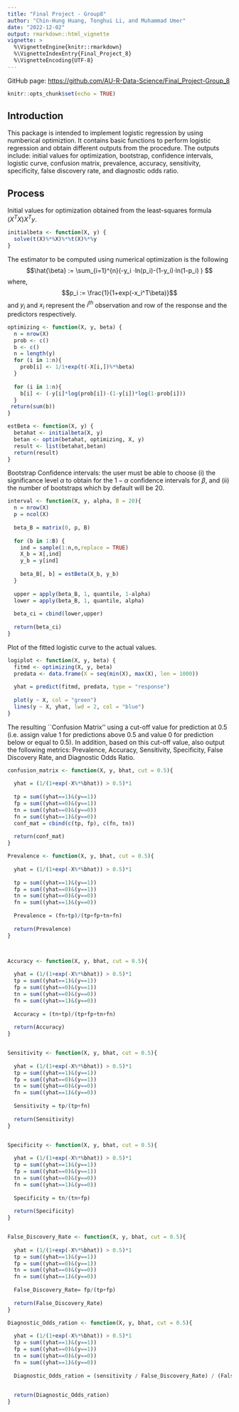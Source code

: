 ---
title: "Final Project - Group8"
author: "Chin-Hung Huang, Tonghui Li, and Muhammad Umer"
date: "2022-12-02"
output: rmarkdown::html_vignette
vignette: >
  %\VignetteEngine{knitr::rmarkdown}
  %\VignetteIndexEntry{Final_Project_8}
  %\VignetteEncoding{UTF-8}
---

GitHub page: <https://github.com/AU-R-Data-Science/Final_Project-Group_8>

```{r setup, include=FALSE}
knitr::opts_chunk$set(echo = TRUE)
```

## Introduction

This package is intended to implement logistic regression by using numberical optimiztion. It contains basic functions to perform logistic regression and obtain different outputs from the procedure. The outputs include: initial values for optimization, bootstrap, confidence intervals,  logistic curve, confusion matrix, prevalence, accuracy, sensitivity, specificity, false discovery rate, and diagnostic odds ratio.

## Process
Initial values for optimization obtained from the least-squares formula $(X^TX)X^Ty$.
```{r initial}
initialbeta <- function(X, y) {
  solve(t(X)%*%X)%*%t(X)%*%y
}
```
The estimator to be computed using numerical optimization is the following $$\hat{\beta} :=  \sum_{i=1}^{n}(-y_i ⋅ln(p_i)-(1-y_i)⋅ln(1-p_i) ) $$
where, $$p_i := \frac{1}{1+exp(-x_i^T\beta)}$$
and $y_i$ and $x_i$ represent the $i^{th}$ observation and row of the response and the predictors respectively.

```{r optim}
optimizing <- function(X, y, beta) {
  n = nrow(X)
  prob <- c()
  b <- c() 
  n = length(y)
  for (i in 1:n){
    prob[i] <- 1/1+exp(t(-X[i,])%*%beta)
  }
  
  for (i in 1:n){
    b[i] <- (-y[i]*log(prob[i])-(1-y[i])*log(1-prob[i]))
  }
 return(sum(b))
}

estBeta <- function(X, y) {
  betahat <- initialbeta(X, y)
  betan <- optim(betahat, optimizing, X, y)
  result <- list(betahat,betan)
  return(result)
}
```
Bootstrap Confidence intervals: the user must be able to choose (i) the significance level $\alpha$ to obtain for the $1−\alpha$ confidence intervals for $\beta$, and (ii) the number of bootstraps which by default will be 20.

```{r ci}
interval <- function(X, y, alpha, B = 20){
  n = nrow(X)
  p = ncol(X)
  
  beta_B = matrix(0, p, B)
  
  for (b in 1:B) {
    ind = sample(1:n,n,replace = TRUE)    
    X_b = X[,ind]
    y_b = y[ind]
    
    beta_B[, b] = estBeta(X_b, y_b)
  }
  
  upper = apply(beta_B, 1, quantile, 1-alpha)
  lower = apply(beta_B, 1, quantile, alpha)
  
  beta_ci = cbind(lower,upper)
  
  return(beta_ci)
}

```

Plot of the fitted logistic curve to the actual values.

```{r plot}
logiplot <- function(X, y, beta) {
  fitmd <- optimizing(X, y, beta)
  predata <- data.frame(X = seq(min(X), max(X), len = 1000))
  
  yhat = predict(fitmd, predata, type = "response")
  
  plot(y ~ X, col = "green")
  lines(y ~ X, yhat, lwd = 2, col = "blue")
}
```
The resulting ``Confusion Matrix’’ using a cut-off value for prediction at 0.5 (i.e. assign value 1 for predictions above 0.5 and value 0 for prediction below or equal to 0.5). In addition, based on this cut-off value, also output the following metrics: Prevalence, Accuracy, Sensitivity, Specificity, False Discovery Rate, and Diagnostic Odds Ratio.
```{r cm}
confusion_matrix <- function(X, y, bhat, cut = 0.5){
  
  yhat = (1/(1+exp(-X%*%bhat)) > 0.5)*1
  
  tp = sum((yhat==1)&(y==1)) 
  fp = sum((yhat==0)&(y==1)) 
  tn = sum((yhat==0)&(y==0)) 
  fn = sum((yhat==1)&(y==0)) 
  conf_mat = cbind(c(tp, fp), c(fn, tn))
  
  return(conf_mat)
}

Prevalence <- function(X, y, bhat, cut = 0.5){
  
  yhat = (1/(1+exp(-X%*%bhat)) > 0.5)*1
  
  tp = sum((yhat==1)&(y==1)) 
  fp = sum((yhat==0)&(y==1)) 
  tn = sum((yhat==0)&(y==0)) 
  fn = sum((yhat==1)&(y==0)) 
  
  Prevalence = (fn+tp)/(tp+fp+tn+fn)
  
  return(Prevalence)
}



Accuracy <- function(X, y, bhat, cut = 0.5){
  
  yhat = (1/(1+exp(-X%*%bhat)) > 0.5)*1
  tp = sum((yhat==1)&(y==1)) 
  fp = sum((yhat==0)&(y==1)) 
  tn = sum((yhat==0)&(y==0)) 
  fn = sum((yhat==1)&(y==0)) 
  
  Accuracy = (tn+tp)/(tp+fp+tn+fn)
  
  return(Accuracy)
}


Sensitivity <- function(X, y, bhat, cut = 0.5){
  
  yhat = (1/(1+exp(-X%*%bhat)) > 0.5)*1
  tp = sum((yhat==1)&(y==1)) 
  fp = sum((yhat==0)&(y==1)) 
  tn = sum((yhat==0)&(y==0)) 
  fn = sum((yhat==1)&(y==0)) 
  
  Sensitivity = tp/(tp+fn)
  
  return(Sensitivity)
}


Specificity <- function(X, y, bhat, cut = 0.5){
  
  yhat = (1/(1+exp(-X%*%bhat)) > 0.5)*1
  tp = sum((yhat==1)&(y==1)) 
  fp = sum((yhat==0)&(y==1)) 
  tn = sum((yhat==0)&(y==0)) 
  fn = sum((yhat==1)&(y==0)) 
  
  Specificity = tn/(tn+fp)
  
  return(Specificity)
}


False_Discovery_Rate <- function(X, y, bhat, cut = 0.5){
  
  yhat = (1/(1+exp(-X%*%bhat)) > 0.5)*1
  tp = sum((yhat==1)&(y==1)) 
  fp = sum((yhat==0)&(y==1)) 
  tn = sum((yhat==0)&(y==0)) 
  fn = sum((yhat==1)&(y==0)) 
  
  False_Discovery_Rate= fp/(tp+fp)
  
  return(False_Discovery_Rate)
}

Diagnostic_Odds_ration <- function(X, y, bhat, cut = 0.5){
  
  yhat = (1/(1+exp(-X%*%bhat)) > 0.5)*1
  tp = sum((yhat==1)&(y==1)) 
  fp = sum((yhat==0)&(y==1)) 
  tn = sum((yhat==0)&(y==0)) 
  fn = sum((yhat==1)&(y==0)) 
  
  Diagnostic_Odds_ration = (sensitivity / False_Discovery_Rate) / (False_Discovery_Rate/ specificity)

  
  return(Diagnostic_Odds_ration)
}
```
